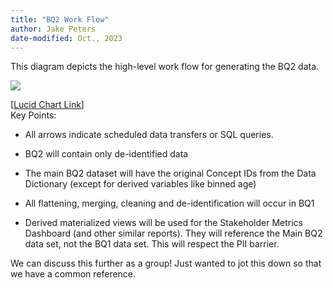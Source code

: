 ```yaml
---
title: "BQ2 Work Flow"
author: Jake Peters
date-modified: Oct., 2023
---
```


This diagram depicts the high-level work flow for generating the BQ2 data.

![](images/BQ2%20Setup.png)

\[[Lucid Chart Link](https://lucid.app/lucidchart/7d4864f5-3e19-4210-8da8-99a6c98ff6b7/edit?viewport_loc=-1156%2C432%2C3328%2C1428%2C0_0&invitationId=inv_45fd4ac7-8213-43b5-951d-240389f6b138)\]\
Key Points:

-   All arrows indicate scheduled data transfers or SQL queries.

-   BQ2 will contain only de-identified data

-   The main BQ2 dataset will have the original Concept IDs from the Data Dictionary (except for derived variables like binned age)

-   All flattening, merging, cleaning and de-identification will occur in BQ1

-   Derived materialized views will be used for the Stakeholder Metrics Dashboard (and other similar reports). They will reference the Main BQ2 data set, not the BQ1 data set. This will respect the PII barrier.

We can discuss this further as a group! Just wanted to jot this down so that we have a common reference.
